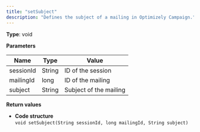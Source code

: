 ```yaml
---
title: "setSubject"
description: "Defines the subject of a mailing in Optimizely Campaign."
---
```


**Type**: void

**Parameters**

| Name      | Type   | Value                  |
| --------- | ------ | ---------------------- |
| sessionId | String | ID of the session      |
| mailingId | long   | ID of the mailing      |
| subject   | String | Subject of the mailing |

**Return values**

* **Code structure**  
`void setSubject(String sessionId, long mailingId, String subject)  
`
